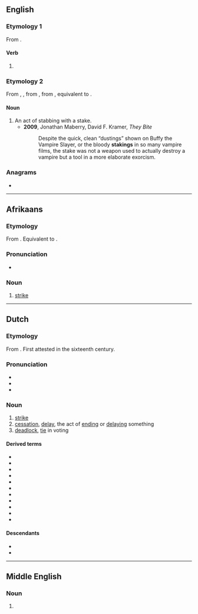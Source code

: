 ==English==

===Etymology 1===
From {{af|en|stake|-ing|id2=participial}}.

====Verb====
{{head|en|verb form}}

# {{present participle of|en|stake|nocat=1}}

===Etymology 2===
From {{inh|en|enm|stakyng}}, {{m|enm|staking}}, from {{inh|en|ang|stacung|t=staking}}, from {{der|en|ang|*stacian|t=to drive stakes}}, equivalent to {{af|en|stake|-ing|id2=gerund noun}}.

====Noun====
{{en-noun}}

# An act of stabbing with a stake.
#* '''2009''', Jonathan Maberry, David F. Kramer, ''They Bite''
#*: Despite the quick, clean “dustings” shown on Buffy the Vampire Slayer, or the bloody '''stakings''' in so many vampire films, the stake was not a weapon used to actually destroy a vampire but a tool in a more elaborate exorcism.

===Anagrams===
* {{anagrams|en|a=agiknst|Gitksan|skating|skin tag|skin-tag|skintag|takings|tasking}}

----

==Afrikaans==

===Etymology===
From {{inh|af|nl|staking}}. Equivalent to {{suf|af|staak|ing}}.

===Pronunciation===
* {{IPA|af|/ˈstɑː.kəŋ/}}

===Noun===
{{af-noun|s|stakinkie}}

# [[strike]] {{gloss|work stoppage}}
#: {{ux|af|Daar is '''stakings''' in die mynbougebiede.|There are '''strikes''' in the mining regions.}}

----

==Dutch==
{{wikipedia|lang=nl}}

===Etymology===
From {{suffix|nl|staken|ing}}. First attested in the sixteenth century.

===Pronunciation===
* {{IPA|nl|/ˈstaː.kɪŋ/}}
* {{audio|nl|Nl-staking.ogg|Audio}}
* {{hyphenation|nl|sta|king}}

===Noun===
{{nl-noun|f|-en|stakinkje}}

# [[strike]] {{gloss|work stoppage}} {{defdate|from 19th c.}}
# [[cessation]], [[delay]], the act of [[end]]ing or [[delay]]ing something
# [[deadlock]], [[tie]] in voting

====Derived terms====
* {{l|nl|estafettestaking}}
* {{l|nl|hongerstaking}}
* {{l|nl|klimaatstaking}}
* {{l|nl|leerlingenstaking}}
* {{l|nl|spoorwegstaking}}
* {{l|nl|stakingsbreker}}
* {{l|nl|stakingsgolf}}
* {{l|nl|stakingskas}}
* {{l|nl|stakingsrecht}}
* {{l|nl|stakingsverbod}}
* {{l|nl|werkstaking}}

====Descendants====
* {{desc|af|staking}}
* {{desc|fy|staking|bor=1}}

----

==Middle English==

===Noun===
{{head|enm|noun}}

# {{alt form|enm|stakyng}}